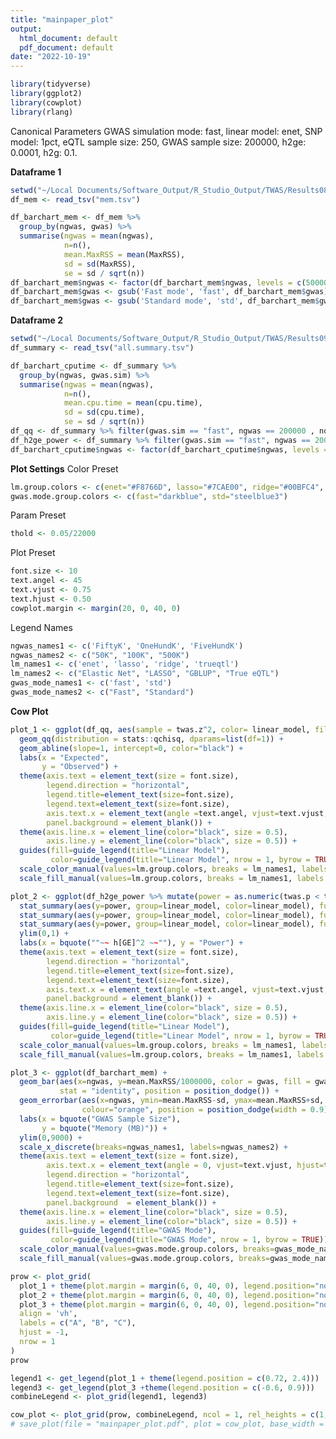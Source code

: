 ```yaml
---
title: "mainpaper_plot"
output:
  html_document: default
  pdf_document: default
date: "2022-10-19"
---
```

```r
library(tidyverse)
library(ggplot2)
library(cowplot)
library(rlang)
```
Canonical Parameters
GWAS simulation mode: fast,
linear model: enet,
SNP model: 1pct,
eQTL sample size: 250,
GWAS sample size: 200000,
h2ge: 0.0001,
h2g: 0.1.

**Dataframe 1**
```r
setwd("~/Local Documents/Software_Output/R_Studio_Output/TWAS/Results0818")
df_mem <- read_tsv("mem.tsv")

df_barchart_mem <- df_mem %>%
  group_by(ngwas, gwas) %>%
  summarise(ngwas = mean(ngwas), 
            n=n(), 
            mean.MaxRSS = mean(MaxRSS),
            sd = sd(MaxRSS),
            se = sd / sqrt(n))
df_barchart_mem$ngwas <- factor(df_barchart_mem$ngwas, levels = c(50000, 100000, 500000), labels = c("FiftyK", "OneHundK", "FiveHundK"))
df_barchart_mem$gwas <- gsub('Fast mode', 'fast', df_barchart_mem$gwas)
df_barchart_mem$gwas <- gsub('Standard mode', 'std', df_barchart_mem$gwas)
```

**Dataframe 2**
```r
setwd("~/Local Documents/Software_Output/R_Studio_Output/TWAS/Results0914")
df_summary <- read_tsv("all.summary.tsv")

df_barchart_cputime <- df_summary %>%
  group_by(ngwas, gwas.sim) %>%
  summarise(ngwas = mean(ngwas), 
            n=n(), 
            mean.cpu.time = mean(cpu.time),
            sd = sd(cpu.time),
            se = sd / sqrt(n))
df_qq <- df_summary %>% filter(gwas.sim == "fast", ngwas == 200000 , nqtl == 250, snp_model == "1pct", h2ge == 0) 
df_h2ge_power <- df_summary %>% filter(gwas.sim == "fast", ngwas == 200000, nqtl == 250, snp_model == "1pct")
df_barchart_cputime$ngwas <- factor(df_barchart_cputime$ngwas, levels = c(2500, 5000, 7000),  labels = c("2500", "5000", "7000"))
```

**Plot Settings**
Color Preset
```r
lm.group.colors <- c(enet="#F8766D", lasso="#7CAE00", ridge="#00BFC4", trueqtl="#C77CFF")
gwas.mode.group.colors <- c(fast="darkblue", std="steelblue3")
```
Param Preset
```r
thold <- 0.05/22000
```
Plot Preset
```r
font.size <- 10
text.angel <- 45
text.vjust <- 0.75
text.hjust <- 0.50
cowplot.margin <- margin(20, 0, 40, 0)
```
Legend Names
```r
ngwas_names1 <- c('FiftyK', 'OneHundK', 'FiveHundK')
ngwas_names2 <- c("50K", "100K", "500K")
lm_names1 <- c('enet', 'lasso', 'ridge', 'trueqtl')
lm_names2 <- c("Elastic Net", "LASSO", "GBLUP", "True eQTL")
gwas_mode_names1 <- c('fast', 'std')
gwas_mode_names2 <- c("Fast", "Standard")
```

**Cow Plot**
```r
plot_1 <- ggplot(df_qq, aes(sample = twas.z^2, color= linear_model, fill= linear_model, group= linear_model)) +
  geom_qq(distribution = stats::qchisq, dparams=list(df=1)) +
  geom_abline(slope=1, intercept=0, color="black") +
  labs(x = "Expected",
       y = "Observed") +
  theme(axis.text = element_text(size = font.size),
        legend.direction = "horizontal",
        legend.title=element_text(size=font.size),
        legend.text=element_text(size=font.size), 
        axis.text.x = element_text(angle =text.angel, vjust=text.vjust, hjust=text.hjust), 
        panel.background = element_blank()) +
  theme(axis.line.x = element_line(color="black", size = 0.5),
        axis.line.y = element_line(color="black", size = 0.5)) +
  guides(fill=guide_legend(title="Linear Model"),
         color=guide_legend(title="Linear Model", nrow = 1, byrow = TRUE)) + 
  scale_color_manual(values=lm.group.colors, breaks = lm_names1, labels = lm_names2) + 
  scale_fill_manual(values=lm.group.colors, breaks = lm_names1, labels = lm_names2) 

plot_2 <- ggplot(df_h2ge_power %>% mutate(power = as.numeric(twas.p < thold)), aes(x=as.factor(h2ge))) + 
  stat_summary(aes(y=power, group=linear_model, color=linear_model), fun.data = "mean_cl_boot", geom="point") + 
  stat_summary(aes(y=power, group=linear_model, color=linear_model), fun.data = "mean_cl_boot", geom="errorbar", fun.args = list(conf.int = 0.95), width = 0.2) + 
  stat_summary(aes(y=power, group=linear_model, color=linear_model), fun.data = "mean_cl_boot", geom="line") +
  ylim(0,1) +
  labs(x = bquote(""~~ h[GE]^2 ~~""), y = "Power") +
  theme(axis.text = element_text(size = font.size),
        legend.direction = "horizontal",
        legend.title=element_text(size=font.size),
        legend.text=element_text(size=font.size), 
        axis.text.x = element_text(angle =text.angel, vjust=text.vjust, hjust=text.hjust), 
        panel.background = element_blank()) +
  theme(axis.line.x = element_line(color="black", size = 0.5),
        axis.line.y = element_line(color="black", size = 0.5)) +
  guides(fill=guide_legend(title="Linear Model"),
         color=guide_legend(title="Linear Model", nrow = 1, byrow = TRUE)) + 
  scale_color_manual(values=lm.group.colors, breaks = lm_names1, labels = lm_names2) + 
  scale_fill_manual(values=lm.group.colors, breaks = lm_names1, labels = lm_names2) 

plot_3 <- ggplot(df_barchart_mem) +
  geom_bar(aes(x=ngwas, y=mean.MaxRSS/1000000, color = gwas, fill = gwas, group = gwas), 
           stat = "identity", position = position_dodge()) +
  geom_errorbar(aes(x=ngwas, ymin=mean.MaxRSS-sd, ymax=mean.MaxRSS+sd, group = gwas), 
                colour="orange", position = position_dodge(width = 0.9), width=0.2, size=0.5) +
  labs(x = bquote("GWAS Sample Size"),
       y = bquote("Memory (MB)")) +
  ylim(0,9000) +
  scale_x_discrete(breaks=ngwas_names1, labels=ngwas_names2) +
  theme(axis.text = element_text(size = font.size), 
        axis.text.x = element_text(angle = 0, vjust=text.vjust, hjust=text.hjust), 
        legend.direction = "horizontal", 
        legend.title=element_text(size=font.size), 
        legend.text=element_text(size=font.size), 
        panel.background  = element_blank()) +
  theme(axis.line.x = element_line(color="black", size = 0.5),
        axis.line.y = element_line(color="black", size = 0.5)) +
  guides(fill=guide_legend(title="GWAS Mode"),
         color=guide_legend(title="GWAS Mode", nrow = 1, byrow = TRUE)) +
  scale_color_manual(values=gwas.mode.group.colors, breaks=gwas_mode_names1, labels=gwas_mode_names2) + 
  scale_fill_manual(values=gwas.mode.group.colors, breaks=gwas_mode_names1, labels=gwas_mode_names2)

prow <- plot_grid(
  plot_1 + theme(plot.margin = margin(6, 0, 40, 0), legend.position="none"),
  plot_2 + theme(plot.margin = margin(6, 0, 40, 0), legend.position="none"),
  plot_3 + theme(plot.margin = margin(6, 0, 40, 0), legend.position="none"),#legend.position=c(0.4, 0.8)),
  align = 'vh',
  labels = c("A", "B", "C"),
  hjust = -1,
  nrow = 1
)
prow

legend1 <- get_legend(plot_1 + theme(legend.position = c(0.72, 2.4)))
legend3 <- get_legend(plot_3 +theme(legend.position = c(-0.6, 0.9)))
combineLegend <- plot_grid(legend1, legend3)

cow_plot <- plot_grid(prow, combineLegend, ncol = 1, rel_heights = c(1, .1))
# save_plot(file = "mainpaper_plot.pdf", plot = cow_plot, base_width = 17.4, base_height=6.5, units = "cm")
```












